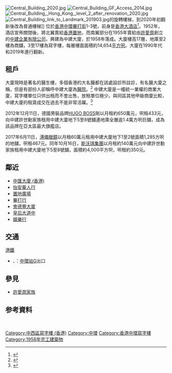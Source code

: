 [[File:Central_Building_2020.jpg|thumb]]
[[File:Central_Building_GF_Access_2014.jpg|thumb]]
[[File:Central_Building,_Hong_Kong,_level_2_after_renovation_2020.jpg|thumb]]
[[File:Central_Building_link_to_Landmark_201903.jpg|thumb]]的旋轉樓梯，到2020年初翻新後改為普通樓梯]]
{{distinguish|中匯大廈}}
{{engname|中建大廈|Central Building}}位於[[香港|香港]][[中環|中環]][[畢打街|畢打街]]1-3號，前身是[[香港大酒店|香港大酒店]]<ref>{{Cite web |url=http://orangedayswisenews1.blogspot.com/2006/04/blog-post_114515350553306655.html |title=嘉道理家族發迹地大酒店拆骨有段古 |accessdate=2006-05-15 |archive-date=2006-05-15 |archive-url=https://web.archive.org/web/20060515111551/http://orangedayswisenews1.blogspot.com/2006/04/blog-post_114515350553306655.html |dead-url=yes }}</ref>。1952年，酒店宣佈關閉後，將北翼賣給[[香港置地|香港置地]]，而南翼部分在1955年賣給由[[許愛周|許愛周]]創立的[[中建企業|中建企業有限公司]]，興建為中建大廈，於1958年落成。大廈樓高17層，地庫至2樓為商舖，3至17樓為寫字樓，每層樓面面積約14,654[[平方呎|平方呎]]。大廈在1990年代和2019年進行翻新。

==租戶==
大廈現時是著名的醫生樓，多個香港的大名醫都在該處設診所註診，有名醫大廈之稱，但是有部份人卻稱呼中建大廈為[[醫院|醫院]]。<ref>{{cite news |title=【每日壹爆〡經典中環大廈】傳奇名醫大廈網羅頂尖大國手 李嘉誠查良鏞都是客仔 |url=https://hk.lifestyle.appledaily.com/nextplus/magazine/article/20190125/2_651157_0/-%E6%AF%8F%E6%97%A5%E5%A3%B9%E7%88%86-%E7%B6%93%E5%85%B8%E4%B8%AD%E7%92%B0%E5%A4%A7%E5%BB%88-%E5%82%B3%E5%A5%87%E5%90%8D%E9%86%AB%E5%A4%A7%E5%BB%88%E7%B6%B2%E7%BE%85%E9%A0%82%E5%B0%96%E5%A4%A7%E5%9C%8B%E6%89%8B-%E6%9D%8E%E5%98%89%E8%AA%A0%E6%9F%A5%E8%89%AF%E9%8F%9E%E9%83%BD%E6%98%AF%E5%AE%A2%E4%BB%94 |accessdate=2019-09-15 |publisher=壹週刊 |date=2019-01-25}}</ref> 中建大廈是一幢統一業權的商業大廈，寫字樓單位只供出租而不會出售，放租單位極少。與同區其他甲級商廈比較，中建大廈的租賃成交在過去不是非常活躍。<ref>{{Cite web|title=Central Building 中建大廈|url=https://propwiser.com.hk/tc/Building/central/中建大廈/52|accessdate=2021-07-29|author=|date=2020-10-23|format=|website=博思物業网|language=|archive-date=2021-07-29|archive-url=https://web.archive.org/web/20210729025247/https://propwiser.com.hk/tc/Building/central/%E4%B8%AD%E5%BB%BA%E5%A4%A7%E5%BB%88/52|dead-url=no}}</ref>

2012年12月11日，德國男裝品牌[[HUGO_BOSS|HUGO BOSS]]剛以月租約650萬元，呎租433元，向中建許世勳家族租用中建大廈地下5至8號舖連地庫全層逾1.4萬方呎巨舖，成為該品牌在亞太區最大旗艦店。

2017年6月11日，[[溥儀眼鏡|溥儀眼鏡]]以月租60萬元租用中建大廈地下1至2號面積1,285方呎的地舖，呎租467元。同年10月16日，[[斯沃琪集團|斯沃琪集團]]以月租約140萬元向中建許世勳家族租用中建大廈地下5至8號舖，面積約4,000平方呎，呎租約350元。

== 鄰近 ==
* [[中匯大廈_(香港)|中匯大廈 (香港)]]
* [[怡安華人行|怡安華人行]]
* [[置地廣塲|置地廣場]]
* [[畢打行|畢打行]]
* [[會德豐大廈|會德豐大廈]]
* [[皇后大道中|皇后大道中]]
* [[娛樂行|娛樂行]]

==交通==
;[[港鐵|港鐵]]
* {{港鐵路線標誌|TWL}}、{{港鐵路線標誌|ISL}}：[[中環站|中環站]]G出口

== 參見 ==
* [[許愛周家族|許愛周家族]]

== 参考資料 ==
{{commonscat|Central Building, Hong Kong}}
{{reflist}}
<br>

[[Category:中西區寫字樓_(香港)|Category:中西區寫字樓 (香港)]]
[[Category:中環|Category:中環]]
[[Category:香港中環寫字樓|Category:香港中環寫字樓]]
[[Category:1958年完工建築物|Category:1958年完工建築物]]